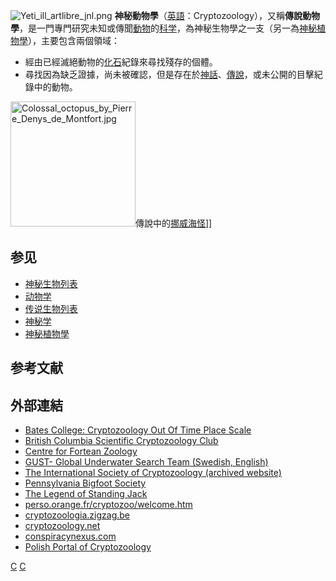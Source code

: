 
{{擴充|time=2010-8-25}}
[[File:Yeti_ill_artlibre_jnl.png|thumb]]
'''神秘動物學'''（[[英語|英語]]：Cryptozoology），又稱'''傳說動物學'''，是一門專門研究未知或傳聞[[動物|動物]]的[[科学|科学]]，為神秘生物學之一支（另一為[[神秘植物學|神秘植物學]]），主要包含兩個領域：
* 經由已經滅絕動物的[[化石|化石]]紀錄來尋找殘存的個體。
* 尋找因為缺乏證據，尚未被確認，但是存在於[[神話|神話]]、[[傳說|傳說]]，或未公開的目擊紀錄中的動物。

[[File:Colossal_octopus_by_Pierre_Denys_de_Montfort.jpg|200px]]傳說中的[[挪威海怪|挪威海怪]]]]

== 参见 ==
*[[神秘生物列表|神秘生物列表]]
*[[动物学|动物学]]
*[[传说生物列表|传说生物列表]]
*[[神秘学|神秘学]]
*[[神秘植物學|神秘植物學]]

== 参考文献 ==
{{Reflist}}

== 外部連結 ==
* [http://abacus.bates.edu/acad/museum/crypto/main.html Bates College: Cryptozoology Out Of Time Place Scale] {{Wayback|url=http://abacus.bates.edu/acad/museum/crypto/main.html |date=20210126134218 }}
* [https://web.archive.org/web/20080129164226/http://www.bcscc.ca/cryptidlist.htm British Columbia Scientific Cryptozoology Club]
* [http://www.cfz.org.uk/ Centre for Fortean Zoology] {{Wayback|url=http://www.cfz.org.uk/ |date=20190612005520 }}
* [https://web.archive.org/web/20190604201931/http://www.gust.st/ GUST- Global Underwater Search Team (Swedish, English)]
* [http://web.archive.org/web/*/internationalsocietyofcryptozoology.org/ The International Society of Cryptozoology (archived website)]
* [http://www.pabigfootsociety.com Pennsylvania Bigfoot Society] {{Wayback|url=http://www.pabigfootsociety.com/ |date=20210125180741 }}
*[http://www.freewebs.com/standingjack/index.htm The Legend of Standing Jack] {{Wayback|url=http://www.freewebs.com/standingjack/index.htm |date=20090625024111 }}
* [http://perso.orange.fr/cryptozoo/welcome.htm perso.orange.fr/cryptozoo/welcome.htm] {{Wayback|url=http://perso.orange.fr/cryptozoo/welcome.htm |date=20071013123959 }}
* [http://cryptozoologia.zigzag.be/ cryptozoologia.zigzag.be] {{Wayback|url=http://cryptozoologia.zigzag.be/ |date=20100131065047 }}
* [http://www.cryptozoology.net cryptozoology.net] {{Wayback|url=http://www.cryptozoology.net/ |date=20200117225342 }}
* [http://www.conspiracynexus.com conspiracynexus.com] {{Wayback|url=http://www.conspiracynexus.com/ |date=20210119215819 }}
* [http://www.kryptozoologia.pl Polish Portal of Cryptozoology] {{Wayback|url=http://www.kryptozoologia.pl/ |date=20210123105719 }}

{{偽科學}}
{{Cryptozoology}}
[[Category:神秘動物學|C]]
[[Category:神秘生物|C]]